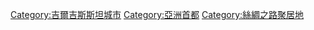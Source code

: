 {{catmore|比什凱克}}
{{DEFAULTSORT:Bishkek}}
{{Commonscat|Bishkek}}

[[Category:吉爾吉斯斯坦城市|Category:吉爾吉斯斯坦城市]]
[[Category:亞洲首都|Category:亞洲首都]]
[[Category:絲綢之路聚居地|Category:絲綢之路聚居地]]